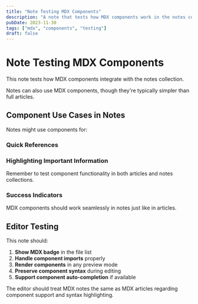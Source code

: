 ```yaml
---
title: "Note Testing MDX Components"
description: "A note that tests how MDX components work in the notes collection"
pubDate: 2023-11-30
tags: ["mdx", "components", "testing"]
draft: false
---
```



# Note Testing MDX Components

This note tests how MDX components integrate with the notes collection.

<Callout type="info">
Notes can also use MDX components, though they're typically simpler than full articles.
</Callout>

## Component Use Cases in Notes

Notes might use components for:

### Quick References

<BookmarkCard
  title="Astro Documentation"
  description="The official Astro framework documentation"
  url="https://docs.astro.build"
  favicon="https://docs.astro.build/favicon.ico"
/>

### Highlighting Important Information

<Callout type="warning">
Remember to test component functionality in both articles and notes collections.
</Callout>

### Success Indicators

<Callout type="success">
MDX components should work seamlessly in notes just like in articles.
</Callout>

## Editor Testing

This note should:

1. **Show MDX badge** in the file list
2. **Handle component imports** properly
3. **Render components** in any preview mode
4. **Preserve component syntax** during editing
5. **Support component auto-completion** if available

The editor should treat MDX notes the same as MDX articles regarding component support and syntax highlighting.
